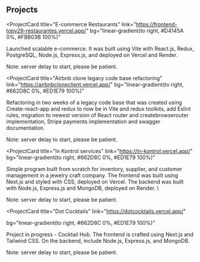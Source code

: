 ## Projects

<ProjectCard
  title="E-commerce Restaurants"
  link="https://frontend-topv29-restaurantes.vercel.app/"
  bg="linear-gradient(to right, #D4145A 0%, #FBB03B 100%)"
>
  Launched scalable e-commerce. It was built
  using Vite with React.js, Redux, PostgreSQL, Node.js, Express.js, and deployed
  on Vercel and Render.

  Note: server delay to start, please be patient.
</ProjectCard>

<ProjectCard
  title="Airbnb clone legacy code base refactoring"
  link="https://airbnbcloneclient.vercel.app/"
  bg="linear-gradient(to right, #662D8C 0%, #ED1E79 100%)"
>
  Refactoring in two weeks of a legacy code base that was created using
  Create-react-app and redux to now be in Vite and redux toolkits, add Eslint
  rules, migration to newest version of React router and createbrowserouter
  implementation, Stripe payments implementation and swagger documentation.

  Note: server delay to start, please be patient.
</ProjectCard>

<ProjectCard
  title="In Kontrol services"
  link="https://in-kontrol.vercel.app/"
  bg="linear-gradient(to right, #662D8C 0%, #ED1E79 100%)"
>
  Simple program built from scratch for inventory, supplier, and customer
  management in a jewelry craft company. The frontend was built using Next.js
  and styled with CSS, deployed on Vercel. The backend was built with Node.js,
  Express.js and MongoDB, deployed on Render. \

  Note: server delay to start, please be patient.
</ProjectCard>

<ProjectCard
  title="Dot Cocktails"
  link="https://dotcocktails.vercel.app/"

bg="linear-gradient(to right, #662D8C 0%, #ED1E79 100%)"
>
Project in progress -
Cocktail Hub. The frontend is crafted using Next.js and Tailwind CSS.
On the backend, include Node.js, Express.js, and MongoDB.

Note: server delay to start, please be patient.

</ProjectCard>
